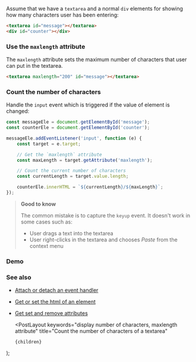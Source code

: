 
Assume that we have a `textarea` and a normal `div` elements for showing how many characters user has been entering:

```html
<textarea id="message"></textarea>
<div id="counter"></div>
```

### Use the `maxlength` attribute

The `maxlength` attribute sets the maximum number of characters that user can put in the textarea.

```html
<textarea maxlength="200" id="message"></textarea>
```

### Count the number of characters

Handle the `input` event which is triggered if the value of element is changed:

```js
const messageEle = document.getElementById('message');
const counterEle = document.getElementById('counter');

messageEle.addEventListener('input', function (e) {
    const target = e.target;

    // Get the `maxlength` attribute
    const maxLength = target.getAttribute('maxlength');

    // Count the current number of characters
    const currentLength = target.value.length;

    counterEle.innerHTML = `${currentLength}/${maxLength}`;
});
```

> **Good to know**
>
> The common mistake is to capture the `keyup` event. It doesn't work in some cases such as:
>
> -   User drags a text into the textarea
> -   User right-clicks in the textarea and chooses _Paste_ from the context menu

### Demo

<Demo
    title="Count the number of characters of a textarea"
    url="/demo/count-the-number-of-characters-of-a-textarea/index.html"
/>

### See also

-   [Attach or detach an event handler](/attach-or-detach-an-event-handler)
-   [Get or set the html of an element](/get-or-set-the-html-of-an-element)
-   [Get set and remove attributes](/get-set-and-remove-attributes)

    <PostLayout
        keywords="display number of characters, maxlength attribute"
        title="Count the number of characters of a textarea"
    >
        {children}
    </PostLayout>
);
